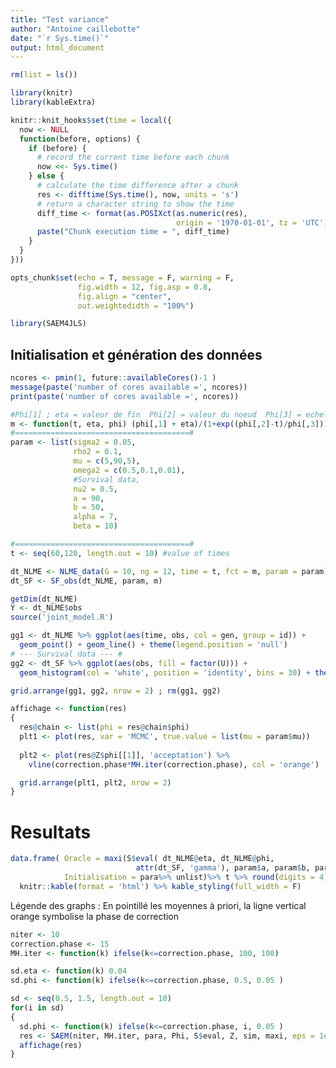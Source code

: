 ```yaml
---
title: "Test variance"
author: "Antoine caillebotte"
date: "`r Sys.time()`"
output: html_document
---
```


<style type="text/css">
.main-container {
  max-width: 1000px;
  margin-left: auto;
  margin-right: auto;
}
</style>
  
```r
rm(list = ls())

library(knitr)
library(kableExtra)

knitr::knit_hooks$set(time = local({
  now <- NULL
  function(before, options) {
    if (before) {
      # record the current time before each chunk
      now <<- Sys.time()
    } else {
      # calculate the time difference after a chunk
      res <- difftime(Sys.time(), now, units = 's')
      # return a character string to show the time
      diff_time <- format(as.POSIXct(as.numeric(res), 
                                     origin = '1970-01-01', tz = 'UTC'), "%Mmin %Ssec")
      paste("Chunk execution time = ", diff_time)
    }
  }
}))

opts_chunk$set(echo = T, message = F, warning = F,
               fig.width = 12, fig.asp = 0.8,
               fig.align = "center",
               out.weightedidth = "100%")

library(SAEM4JLS)
```

## Initialisation et génération des données

```r
ncores <- pmin(1, future::availableCores()-1 )
message(paste('number of cores available =', ncores))
print(paste('number of cores available =', ncores))
```

```r
#Phi[1] ; eta = valeur de fin  Phi[2] = valeur du noeud  Phi[3] = echelle
m <- function(t, eta, phi) (phi[,1] + eta)/(1+exp((phi[,2]-t)/phi[,3]))
#=======================================#
param <- list(sigma2 = 0.05,
              rho2 = 0.1,
              mu = c(5,90,5),
              omega2 = c(0.5,0.1,0.01),
              #Survival data,
              nu2 = 0.5,
              a = 90,
              b = 50,
              alpha = 7,
              beta = 10)

#=======================================#
t <- seq(60,120, length.out = 10) #value of times

dt_NLME <- NLME_data(G = 10, ng = 12, time = t, fct = m, param = param)
dt_SF <- SF_obs(dt_NLME, param, m)

getDim(dt_NLME)
Y <- dt_NLME$obs
source('joint_model.R')
```

```r
gg1 <- dt_NLME %>% ggplot(aes(time, obs, col = gen, group = id)) + 
  geom_point() + geom_line() + theme(legend.position = 'null')
# --- Survival data --- #
gg2 <- dt_SF %>% ggplot(aes(obs, fill = factor(U))) + 
  geom_histogram(col = 'white', position = 'identity', bins = 30) + theme(legend.position = 'null')

grid.arrange(gg1, gg2, nrow = 2) ; rm(gg1, gg2)

affichage <- function(res)
{
  res@chain <- list(phi = res@chain$phi)
  plt1 <- plot(res, var = 'MCMC', true.value = list(mu = param$mu))
  
  plt2 <- plot(res@Z$phi[[1]], 'acceptation') %>%
    vline(correction.phase*MH.iter(correction.phase), col = 'orange')

  grid.arrange(plt1, plt2, nrow = 2)
}
```




# Resultats

```r
data.frame( Oracle = maxi(S$eval( dt_NLME@eta, dt_NLME@phi, 
                            attr(dt_SF, 'gamma'), param$a, param$b, param$alpha  )) %>% unlist ,
            Initialisation = para%>% unlist)%>% t %>% round(digits = 4) %>% 
  knitr::kable(format = 'html') %>% kable_styling(full_width = F)
```
Légende des graphs : En pointillé les moyennes à priori, la ligne vertical orange symbolise la phase de correction
```r
niter <- 10
correction.phase <- 15
MH.iter <- function(k) ifelse(k<=correction.phase, 100, 100)

sd.eta <- function(k) 0.04
sd.phi <- function(k) ifelse(k<=correction.phase, 0.5, 0.05 )

sd <- seq(0.5, 1.5, length.out = 10)
for(i in sd)
{
  sd.phi <- function(k) ifelse(k<=correction.phase, i, 0.05 )
  res <- SAEM(niter, MH.iter, para, Phi, S$eval, Z, sim, maxi, eps = 1e-3, verbatim = 2)
  affichage(res)
}
```











